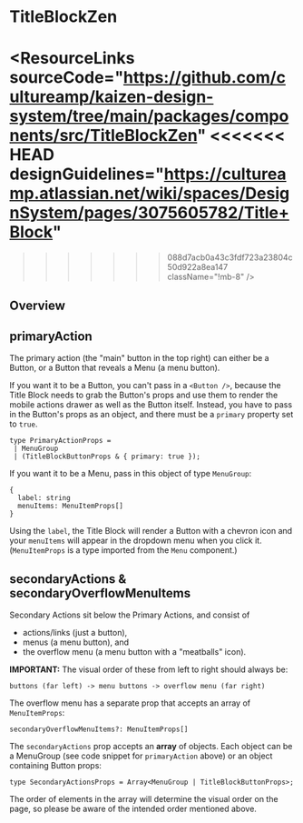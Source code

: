 
<Meta of={TitleBlockZenStories} />

# TitleBlockZen

<ResourceLinks
  sourceCode="https://github.com/cultureamp/kaizen-design-system/tree/main/packages/components/src/TitleBlockZen"
<<<<<<< HEAD
  designGuidelines="https://cultureamp.atlassian.net/wiki/spaces/DesignSystem/pages/3075605782/Title+Block"
=======
>>>>>>> 088d7acb0a43c3fdf723a23804c50d922a8ea147
  className="!mb-8"
/>

<KaioNotification />

<Installation
  installCommand="yarn add @kaizen/components"
  importStatement='import { TitleBlockZen } from "@kaizen/components"'
/>

## Overview

<Canvas of={TitleBlockZenStories.Playground} />

## primaryAction

The primary action (the "main" button in the top right) can either be a Button,
or a Button that reveals a Menu (a menu button).

If you want it to be a Button, you can't pass in a `<Button />`, because the Title Block needs to grab the Button's
props and use them to render the mobile actions drawer as well as the Button itself. Instead, you have to pass
in the Button's props as an object, and there must be a `primary` property set to `true`.

```
type PrimaryActionProps =
 | MenuGroup
 | (TitleBlockButtonProps & { primary: true });
```

If you want it to be a Menu, pass in this object of type `MenuGroup`:

```
{
  label: string
  menuItems: MenuItemProps[]
}
```

Using the `label`, the Title Block will render a Button with a chevron icon and your `menuItems` will appear
in the dropdown menu when you click it. (`MenuItemProps` is a type imported from the `Menu` component.)

## secondaryActions & secondaryOverflowMenuItems

Secondary Actions sit below the Primary Actions, and consist of
- actions/links (just a button),
- menus (a menu button), and
- the overflow menu (a menu button with a "meatballs" icon).

**IMPORTANT:** The visual order of these from left to right should always be:

```text
buttons (far left) -> menu buttons -> overflow menu (far right)
```

The overflow menu has a separate prop that accepts an array of `MenuItemProps`:

```
secondaryOverflowMenuItems?: MenuItemProps[]
```

The `secondaryActions` prop accepts an **array** of objects.
Each object can be a MenuGroup (see code snippet for `primaryAction` above) or an object containing Button props:

```
type SecondaryActionsProps = Array<MenuGroup | TitleBlockButtonProps>;
```
The order of elements in the array will determine the visual order on the page, so
please be aware of the intended order mentioned above.

